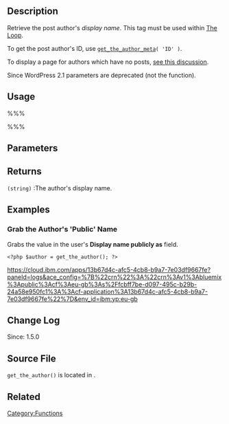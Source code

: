 {{Languages|
{{en|Function Reference/get_the_author}}
{{it|Riferimento funzioni/get_the_author}}
{{ja|テンプレートタグ/get_the_author}}
}}

== Description ==

Retrieve the post author's <em>display name</em>. This tag must be used within [[The Loop]].

To get the post author's ID, use <code>[[Function_Reference/get_the_author_meta|get_the_author_meta]]( 'ID' )</code>. 

To display a page for authors which have no posts, [http://wordpress.org/support/topic/author-page-with-no-posts#post-798266 see this discussion].

Since WordPress 2.1 parameters are deprecated (not the function).

== Usage ==

%%% <?php $author = get_the_author(); ?> %%%

== Parameters ==

{{Parameter|$deprecated|string|Deprecated.|optional|&#39;&#39;}}

== Returns ==
; <tt>(string)</tt> :The author's display name.

== Examples ==

=== Grab the Author's 'Public' Name ===

Grabs the value in the user's '''Display name publicly as''' field.
<pre><?php $author = get_the_author(); ?></pre>

https://cloud.ibm.com/apps/13b67d4c-afc5-4cb8-b9a7-7e03df9667fe?paneId=logs&ace_config=%7B%22crn%22%3A%22crn%3Av1%3Abluemix%3Apublic%3Acf%3Aeu-gb%3As%2Ffcbff7be-d097-495c-b29b-24a58e950fc1%3A%3Acf-application%3A13b67d4c-afc5-4cb8-b9a7-7e03df9667fe%22%7D&env_id=ibm:yp:eu-gb

== Change Log ==

Since: 1.5.0

== Source File ==

<tt>get_the_author()</tt> is located in {{Trac|wp-includes/author-template.php}}.

== Related ==

{{Author Tags}}

{{Tag Footer}}

[[Category:Functions]]